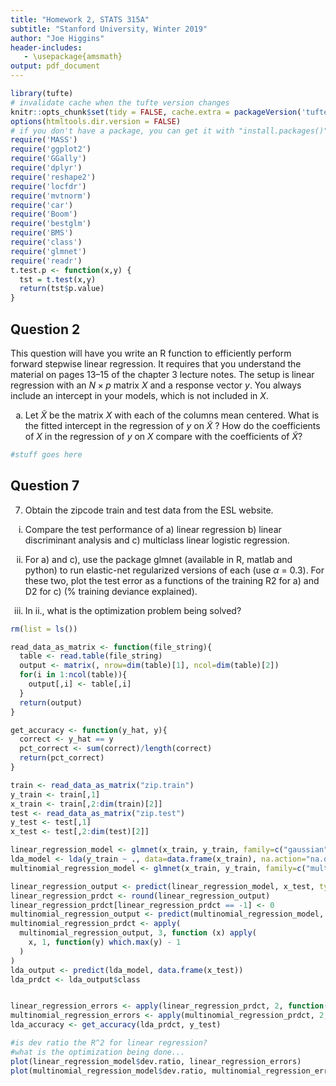 ```yaml
---
title: "Homework 2, STATS 315A"
subtitle: "Stanford University, Winter 2019"
author: "Joe Higgins"
header-includes:
   - \usepackage{amsmath}
output: pdf_document
---
```


```r
library(tufte)
# invalidate cache when the tufte version changes
knitr::opts_chunk$set(tidy = FALSE, cache.extra = packageVersion('tufte'))
options(htmltools.dir.version = FALSE)
# if you don't have a package, you can get it with "install.packages()"
require('MASS')
require('ggplot2')
require('GGally')
require('dplyr')
require('reshape2')
require('locfdr')
require('mvtnorm')
require('car')
require('Boom')
require('bestglm')
require('BMS')
require('class')
require('glmnet')
require('readr')
t.test.p <- function(x,y) {
  tst = t.test(x,y)
  return(tst$p.value)
}

```


## Question 2

This question will have you write an R function to efficiently perform forward stepwise linear regression. It requires that you understand the material on pages 13–15 of the chapter 3 lecture notes. The setup is linear regression with an $N×p$ matrix $X$ and a response vector $y$. You always include an intercept in your models, which is not included in $X$.

(a) Let $\tilde{X}$ be the matrix $X$ with each of the columns mean centered. What is the fitted intercept in the regression of $y$ on $\tilde{X}$ ? How do the coefficients of $X$ in the regression of $y$ on $X$ compare with the coefficients of $\tilde{X}$?

```r
#stuff goes here
```

## Question 7

7. Obtain the zipcode train and test data from the ESL website.

i. Compare the test performance of a) linear regression b) linear discriminant analysis and c) multiclass linear logistic regression.

ii. For a) and c), use the package glmnet (available in R, matlab and python) to run elastic-net regularized versions of each (use $\alpha$ = 0.3). For these two, plot the test error as a functions of the training R2 for a) and D2 for c) (% training deviance explained).

iii. In ii., what is the optimization problem being solved?

```r
rm(list = ls())

read_data_as_matrix <- function(file_string){
  table <- read.table(file_string)
  output <- matrix(, nrow=dim(table)[1], ncol=dim(table)[2])
  for(i in 1:ncol(table)){
    output[,i] <- table[,i]
  }
  return(output)
}

get_accuracy <- function(y_hat, y){
  correct <- y_hat == y
  pct_correct <- sum(correct)/length(correct)
  return(pct_correct)
}

train <- read_data_as_matrix("zip.train")
y_train <- train[,1]
x_train <- train[,2:dim(train)[2]]
test <- read_data_as_matrix("zip.test")
y_test <- test[,1]
x_test <- test[,2:dim(test)[2]]

linear_regression_model <- glmnet(x_train, y_train, family=c("gaussian"), alpha = 0.3)
lda_model <- lda(y_train ~ ., data=data.frame(x_train), na.action="na.omit", CV=FALSE)
multinomial_regression_model <- glmnet(x_train, y_train, family=c("multinomial"), alpha = 0.3)

linear_regression_output <- predict(linear_regression_model, x_test, type=c("response"))
linear_regression_prdct <- round(linear_regression_output)
linear_regression_prdct[linear_regression_prdct == -1] <- 0
multinomial_regression_output <- predict(multinomial_regression_model, x_test, type=c("response"))
multinomial_regression_prdct <- apply(
  multinomial_regression_output, 3, function (x) apply(
    x, 1, function(y) which.max(y) - 1
  )
)
lda_output <- predict(lda_model, data.frame(x_test))
lda_prdct <- lda_output$class


linear_regression_errors <- apply(linear_regression_prdct, 2, function(x) 1 - get_accuracy(x, y_test))
multinomial_regression_errors <- apply(multinomial_regression_prdct, 2, function(x) 1 - get_accuracy(x, y_test))
lda_accuracy <- get_accuracy(lda_prdct, y_test)

#is dev ratio the R^2 for linear regression?
#what is the optimization being done...
plot(linear_regression_model$dev.ratio, linear_regression_errors)
plot(multinomial_regression_model$dev.ratio, multinomial_regression_errors)



```
